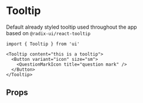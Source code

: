 # Tooltip

Default already styled tooltip used throughout the app  
based on `@radix-ui/react-tooltip`

```tsx
import { Tooltip } from 'ui'
```

```tsx live=true
<Tooltip content="this is a tooltip">
  <Button variant="icon" size="sm">
    <QuestionMarkIcon title="question mark" />
  </Button>
</Tooltip>
```

## Props

<PropsTable componentSourceCodeLink={componentSourceCodeLink} types={types} />

